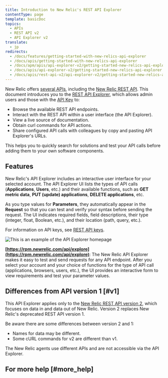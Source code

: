 ```yaml
---
title: Introduction to New Relic's REST API Explorer
contentType: page
template: basicDoc
topics:
  - APIs
  - REST API v2
  - API Explorer v2
translate:
  - jp
redirects:
  - /docs/features/getting-started-with-new-relics-api-explorer
  - /docs/apis/getting-started-with-new-relics-api-explorer
  - /docs/apm/apis/api-explorer-v2/getting-started-new-relics-api-explorer
  - /docs/apis/api-explorer-v2/getting-started-new-relics-api-explorer
  - /docs/apis/rest-api-v2/api-explorer-v2/getting-started-new-relics-api-explorer
---
```


New Relic offers [several APIs](/docs/apis/getting-started/introduction-new-relic-apis), including the [New Relic REST API](/docs/apis/rest-api-v2/getting-started/introduction-new-relic-rest-api-v2). This document introduces you to the [REST API Explorer](https://api.newrelic.com), which allows admin users and those with the [API Key](/docs/apis/rest-api-v2/getting-started/introduction-new-relic-rest-api-v2#api_key) to:

* Browse the available REST API endpoints.
* Interact with the REST API within a user interface (the API Explorer).
* View a live source of documentation.
* Obtain curl commands for API actions.
* Share configured API calls with colleagues by copy and pasting API Explorer's URLs.

This helps you to quickly search for solutions and test your API calls before adding them to your own software components.

## Features

New Relic's API Explorer includes an interactive user interface for your selected account. The API Explorer UI lists the types of API calls (**Applications**, **Users**, etc.) and their available functions, such as **GET metric data**, **PUT (update) applications**, **DELETE applications**, etc.

As you type values for **Parameters**, they automatically appear in the **Request** so that you can test and verify your syntax before sending the request. The UI indicates required fields, field descriptions, their type (integer, float, Boolean, etc.), and their location (path, query, etc.).

For information on API keys, see [REST API keys](/docs/apis/rest-api-v2/getting-started/introduction-new-relic-rest-api-v2#api_key).

![This is an example of the API Explorer homepage](./images/API_explorer_main_page.png "API_explorer_main_page.png")

**[https://rpm.newrelic.com/api/explore](https://rpm.newrelic.com/api/explore)**: The New Relic API Explorer makes it easy to test and send requests for any API endpoint. After you select your account and your choice of functions for the type of API call (applications, browsers, users, etc.), the UI provides an interactive form to view requirements and test your parameter values.

## Differences from API version 1 [#v1]

This API Explorer applies only to the [New Relic REST API version 2](/docs/apm/apis/requirements/new-relic-rest-api-v2-getting-started), which focuses on data in and data out of New Relic. Version 2 replaces New Relic's deprecated REST API version 1.

Be aware there are some differences between version 2 and 1:

* Names for data may be different.
* Some cURL commands for v2 are different than v1.

<Callout variant="tip">
  The New Relic agents use different APIs and are not accessible via the API Explorer.
</Callout>

## For more help [#more_help]
